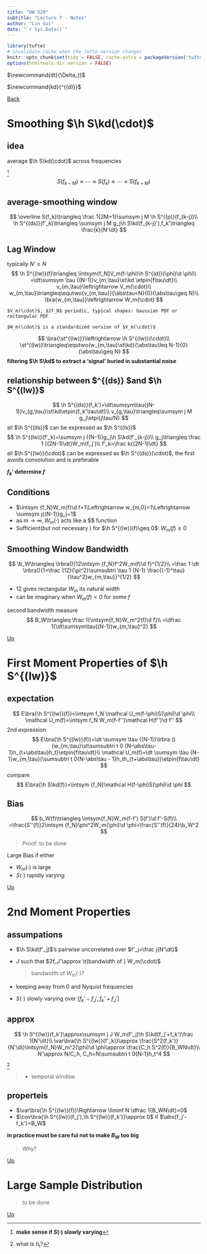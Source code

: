 ```yaml
---
title: "UW 520"
subtitle: "Lecture 7 - Notes"
author: "Lin Gui"
date: "`r Sys.Date()`"
---
```


```r
library(tufte)
# invalidate cache when the tufte version changes
knitr::opts_chunk$set(tidy = FALSE, cache.extra = packageVersion('tufte'))
options(htmltools.dir.version = FALSE)
```

$\newcommand{dt}{\Delta_t}$

$\newcommand{kd}{^{(d)}}$

$\newcommand{\st}{s_\tau}$

[Back](../course_uw_520.Rmd)

# Smoothing $\h S\kd(\cdot)$ 

## idea

average $\h S\kd(\cdot)$ across frequencies


^[**make sense if $S(\cdot)$ slowly varying**]
$$
S(f_{k-M})\approx \cdots\approx S(f_k)\approx\cdots\approx S(f_{k+M})
$$


## average-smoothing window 
$$
\overline S(f_k)\triangleq \frac 1{2M+1}\sumsym j M \h S^{(p)}(f_{k-j})\\
\h S^{(ds)}(f'_k)\triangleq \sumsym j M g_j\h S\kd(f_{k-j}'),f_k'\triangleq \frac{k}{N'\dt}
$$

## Lag Window

typically $N'\geq N$
$$
\h S^{(lw)}(f)\triangleq \intsym{f_N}V_m(f-\phi)\h S^{(d)}(\phi)\d \phi\\
=\dt\sumsym \tau {(N-1)}v_{m,\tau}\st\kd \etpin{f\tau\dt}\\
v_{m,\tau}\leftrightarrow V_m(\cdot)\\
w_{m,\tau}\triangleq\equtwo{v_{m,\tau}}{\abs\tau<N}{0}{\abs\tau\geq N}\\
\bra{w_{m,\tau}}\leftrightarrow W_m(\cdot)
$$


```marginfigure
$V_m(\cdot)$, $2f_N$ periodic, typical shapes: Gaussian PDF or rectangular PDF

$W_m(\cdot)$ is a standardized version of $V_m(\cdot)$
```

$$
\bra{\st^{(lw)}}\leftrightarrow \h S^{(lw)}(\cdot)\\
\st^{(lw)}\triangleq\equtwo{w_{m,\tau}\st\kd}{\abs\tau\leq N-1}{0}{\abs\tau\geq N}
$$
**filtering $\h S\kd$ to extract a 'signal' buried in substantial noise**


## relationship between $\h S^{(ds)} $and $\h S^{(lw)}$
$$
\h S^{(ds)}(f_k')=\dt\sumsym\tau{(N-1)}v_{g,\tau}\st\kd\etpin{f_k'\tau\dt}\\
v_{g,\tau}\triangleq\sumsym j M g_j\etpi{j\tau/N}
$$
all $\h S^{(ds)}$ can be expressed as $\h S^{(ls)}$
$$
\h S^{(lw)}(f'_k)=\sumsym j {(N-1)}g_j\h S\kd(f'_{k-j})\\
g_j\triangleq \frac 1 {(2N-1)\dt}W_m(f_j')\\
f'_k=\frac k{(2N-1)\dt}
$$
all $\h S^{(lw)}(\cdot)$  can be expressed as $\h S^{(ds)}(\cdot)$, the first avoids convolution and is preferable

**$f_k'$ determine $f$**

## Conditions

* $\intsym {f_N}W_m(f)\d f=1\Leftrightarrow w_{m,0}=1\Leftrightarrow \sumsym j{(N-1)}g_j=1$
* as $m\rightarrow \infty, W_m(\cdot)$ acts like a $\delta $ function
* Sufficient(but not necessary ) for $\h S^{(lw)}(f)\geq 0$: $W_m(f)\geq 0$

## Smoothing Window Bandwidth
$$
\b_W\triangleq \lrbra(){12\intsym {f_N}f^2W_m(f)\d f}^{1/2}\\
=\frac 1 \dt \lrbra(){1+\frac {12}{\pi^2}\sumsubtri \tau 1 {N-1} \frac{(-1)^\tau}{\tau^2}w_{m,\tau}}^{1/2}
$$

* 12 gives rectangular $W_m$ its natural width
* can be imaginary when $W_m(f)<0$ for some $f$

second bandwidth measure
$$
B_W\triangleq \frac 1{\intsym{f_N}W_m^2(f)\d f}\\
=\dfrac 1{\dt\sumsym\tau{(N-1)}w_{m,\tau}^2}
$$

[Up](#up)

# First Moment Properties of $\h S^{(lw)}$

## expectation
$$
  E\bra{\h S^{(lw)}(f)}=\intsym f_N \mathcal U_m(f-\phi)S(\phi)\d \phi\\
  \mathcal U_m(f)=\intsym f_N W_m(f-f'')\mathcal H(f'')\d f''
$$
  2nd expression
$$
  E\bra{\h S^{(lw)}(f)}=\dt \sumsym \tau {(N-1)}\lrbra (){w_{m,\tau}\st\sumsubtri t 0 {N-\abs\tau-1}h_{t+\abs\tau}h_t}\etpin{f\tau\dt}\\
  \mathcal U_m(f)=\dt \sumsym \tau {N-1}w_{m,\tau}(\sumsubtri t 0{N-\abs\tau - 1}h_th_{t+\abs\tau})\etpin{f\tau\dt}
$$
  compare
$$
  E\bra{\h S\kd(f)}=\intsym {f_N}\mathcal H(f-\phi)S(\phi)\d \phi
$$

## Bias

$$
  b_W(f)\triangleq \intsym{f_N}W_m(f-f') S(f')\d f'-S(f)\\
  =\frac{S''(f)}2\intsym {f_N}\phi^2W_m(\phi)\d \phi=\frac{S''(f)}{24}\b_W^2
$$

> Proof: to be done

Large Bias if either

* $W_m(\cdot)$ is large
* $S(\cdot)$ rapidly varying
  
[Up](#up)

# 2nd Moment Properties 

## assumpations

* $\h S\kd(f'_j)$'s pairwise uncorrelated over $f'_j=\frac j{N'\dt}$

* $J$ such that $2f_J'\approx \t{bandwidth of } W_m(\cdot)$

  > bandwidth of $W_m(\cdot)$?

* keeping away from 0 and Nyquist frequencies

* $S(\cdot)$ slowly varying over $[f_k'-f_J', f_k'+f_J']$

## approx

$$
\h S^{(lw)}(f_k')\approx\sumsym j J W_m(f'_j)\h S\kd(f_j'+f_k')\frac 1{N'\dt}\\
\var\bra{\h S^{(lw)}(f'_k)}\approx \frac{S^2(f_k')}{N'\dt}\intsym{f_N}W_m^2(\phi)\d \phi\approx \frac{C_h S^2(f)}{B_WN\dt}\\
N'\approx N/C_h, C_h=N\sumsubtri t 0{N-1}h_t^4
$$

^[what is $h_t$?]

> * temporal window

## properteis

* $\var\bra{\h S^{(lw)}(f)}\Rightarrow \liminf N \dfrac 1{B_WN\dt}=0$
* $\cov\bra{\h S^{(lw)}(f_j'),\h S^{(lw)}(f_k')}\approx 0$ if $\abs{f_j'-f_k'}>B_W$

**in practice must be care ful not to make $B_W$ too big**

> Why?

[Up](#up)

# Large Sample Distribution

> to be done

[Up](#up)

